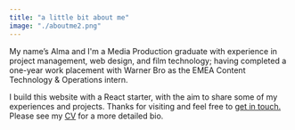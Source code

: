 ```yaml
---
title: "a little bit about me"
image: "./aboutme2.png"
---
```


My name’s Alma and I'm a Media Production graduate with experience in project management, web design, and film technology; having completed a one-year work placement with Warner Bro as the EMEA Content Technology & Operations intern. 

I build this website with a React starter, with the aim to share some of my experiences and projects. Thanks for visiting and feel free to <a href="/#contact"><Underlining color={Theme.colors.tertiary} hoverColor={Theme.colors.secondary}>get in touch.</Underlining></a> Please see my <a href="https://drive.google.com/file/d/1XTjh5ZMplgwwHYLGds88X88uutR3ILkJ/view?usp=sharing" target="_blank" rel="nofollow noopener noreferrer" aria-label="External Link"><Underlining color={Theme.colors.tertiary} hoverColor={Theme.colors.secondary}>CV</Underlining></a> for a more detailed bio.